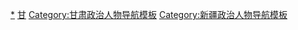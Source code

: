 {{navbox
|name = 清朝甘肃新疆巡抚
|title = [[清朝]][[甘肃新疆巡抚]]
|state = {{{state|collapsed}}}
|image = 

|list1 = [[刘锦棠]]{{to}}[[魏光焘]]（护）{{to}}[[刘锦棠]]（代）{{to}}[[陶模]]{{to}}[[饒應祺]]（署）{{to}}[[饒應祺]]{{to}}[[潘效苏]]{{to}}[[吴引荪]]（署）{{to}}[[联魁]]{{to}}[[何彥升]]{{to}}[[袁大化]]
}}<noinclude>

[[Category:清朝甘肃新疆巡抚|*]]
[[Category:清朝巡抚模板|甘]]
[[Category:甘肃政治人物导航模板]]
[[Category:新疆政治人物导航模板]]
</noinclude>